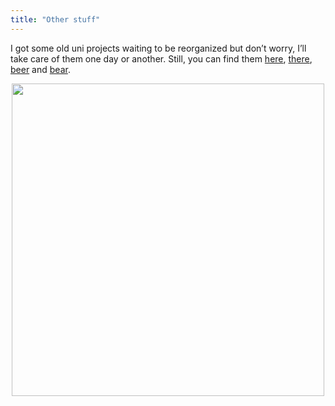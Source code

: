 ```yaml
---
title: "Other stuff"
---
```





I got some old uni projects waiting to be reorganized but don't worry, I'll take care of them one day or another. Still, you can find them [here](https://github.com/MatteoGiorgi/interprete_funzionale), [there](https://github.com/MatteoGiorgi/graph), [beer](https://github.com/MatteoGiorgi/membox) and [bear](https://github.com/MatteoGiorgi/sparse).

<p align="center">
  <img width="500" src="assets/candy.png"/>
</p>

